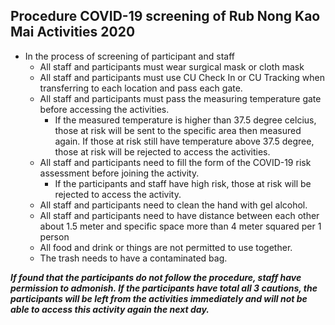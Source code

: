 ## Procedure COVID-19 screening of Rub Nong Kao Mai Activities 2020

+ In the process of screening of participant and staff
  * All staff and participants must wear surgical mask or cloth mask
  * All staff and participants must use CU Check In or CU Tracking when transferring to each location and pass each gate.
  * All staff and participants must pass the measuring temperature gate before accessing the activities.
    - If the measured temperature is higher than 37.5 degree celcius, those at risk will be sent to the specific area then measured again. If those at risk still have temperature above 37.5 degree, those at risk will be rejected to access the activities.
  * All staff and participants need to fill the form of the COVID-19 risk assessment before joining the activity.
    - If the participants and staff have high risk, those at risk will be rejected to access the activity.
  * All staff and participants need to clean the hand with gel alcohol.
  * All staff and participants need to have distance between each other about 1.5 meter and specific space more than 4 meter squared per 1 person
  * All food and drink or things are not permitted to use together.
  * The trash needs to have a contaminated bag.


***If found that the participants do not follow the procedure, staff have permission to admonish. If the participants have total all  3 cautions, the participants will be left from the activities immediately and will not be able to access this activity again the next day.***
